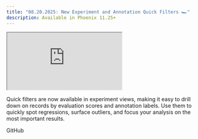 ```yaml
---
title: "08.20.2025: New Experiment and Annotation Quick Filters 🏎️"
description: Available in Phoenix 11.25+
---
```


<Frame>
<iframe src="https://cdn.iframe.ly/Af9ZAMJh" className="aspect-video" allowfullscreen="" allow="encrypted-media *;"></iframe>
</Frame>

Quick filters are now available in experiment views, making it easy to drill down on records by evaluation scores and annotation labels. Use them to quickly spot regressions, surface outliers, and focus your analysis on the most important results.

<Card title="feat(experiments): eval / annotation quick filters by mikeldking · Pull Request #9182 · Arize-ai/phoenix" icon="github" href="https://github.com/Arize-ai/phoenix/pull/9182" horizontal>
    GitHub
</Card>
